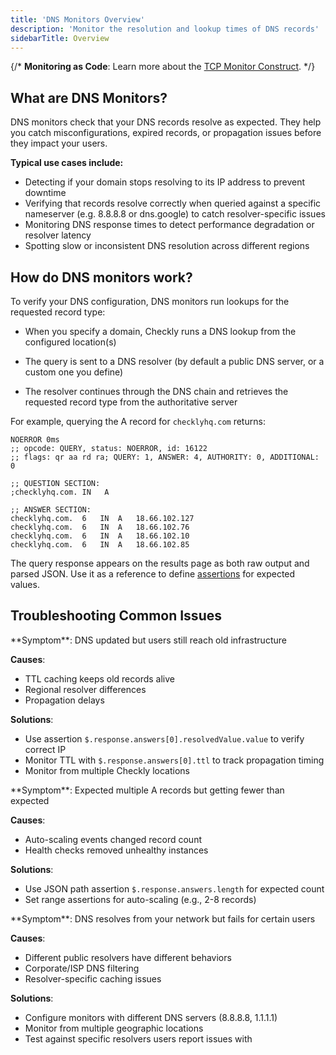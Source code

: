 ```yaml
---
title: 'DNS Monitors Overview'
description: 'Monitor the resolution and lookup times of DNS records'
sidebarTitle: Overview
---
```


{/* <Tip>
**Monitoring as Code**: Learn more about the [TCP Monitor Construct](/constructs/tcp-monitor).
</Tip> */}

## What are DNS Monitors?

DNS monitors check that your DNS records resolve as expected. They help you catch misconfigurations, expired records, or propagation issues before they impact your users.  

**Typical use cases include:**  
- Detecting if your domain stops resolving to its IP address to prevent downtime
- Verifying that records resolve correctly when queried against a specific nameserver (e.g. 8.8.8.8 or dns.google) to catch resolver-specific issues
- Monitoring DNS response times to detect performance degradation or resolver latency
- Spotting slow or inconsistent DNS resolution across different regions

## How do DNS monitors work?

To verify your DNS configuration, DNS monitors run lookups for the requested record type:

* When you specify a domain, Checkly runs a DNS lookup from the configured location(s)

* The query is sent to a DNS resolver (by default a public DNS server, or a custom one you define)

* The resolver continues through the DNS chain and retrieves the requested record type from the authoritative server

For example, querying the A record for `checklyhq.com` returns:

```
NOERROR 0ms
;; opcode: QUERY, status: NOERROR, id: 16122
;; flags: qr aa rd ra; QUERY: 1, ANSWER: 4, AUTHORITY: 0, ADDITIONAL: 0

;; QUESTION SECTION:
;checklyhq.com.	IN	 A

;; ANSWER SECTION:
checklyhq.com.	6	IN	A	18.66.102.127
checklyhq.com.	6	IN	A	18.66.102.76
checklyhq.com.	6	IN	A	18.66.102.10
checklyhq.com.	6	IN	A	18.66.102.85
```

The query response appears on the results page as both raw output and parsed JSON. Use it as a reference to define [assertions](/detect/uptime-monitoring/dns-monitors/configuration#assertions) for expected values.

## Troubleshooting Common Issues

<Accordion title="Users Still Hitting Old IPs After DNS Changes">
**Symptom**: DNS updated but users still reach old infrastructure

**Causes**:
- TTL caching keeps old records alive
- Regional resolver differences
- Propagation delays

**Solutions**:
- Use assertion `$.response.answers[0].resolvedValue.value` to verify correct IP
- Monitor TTL with `$.response.answers[0].ttl` to track propagation timing
- Monitor from multiple Checkly locations
</Accordion>

<Accordion title="Wrong Number of A Records Returned">
**Symptom**: Expected multiple A records but getting fewer than expected

**Causes**:
- Auto-scaling events changed record count
- Health checks removed unhealthy instances

**Solutions**:
- Use JSON path assertion `$.response.answers.length` for expected count
- Set range assertions for auto-scaling (e.g., 2-8 records)
</Accordion>

<Accordion title="DNS Works Locally But Fails for Some Users">
**Symptom**: DNS resolves from your network but fails for certain users

**Causes**:
- Different public resolvers have different behaviors
- Corporate/ISP DNS filtering
- Resolver-specific caching issues

**Solutions**:
- Configure monitors with different DNS servers (8.8.8.8, 1.1.1.1)
- Monitor from multiple geographic locations
- Test against specific resolvers users report issues with
</Accordion>

